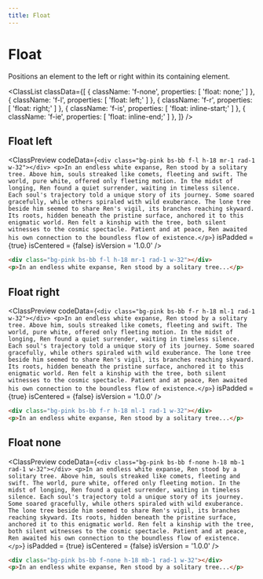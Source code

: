 ```yaml
---
title: Float
---
```



# Float

Positions an element to the left or right within its containing element.

<ClassList
  classData={[
    {
      className: 'f-none',
      properties: [
        'float: none;'
      ]
    },
    {
      className: 'f-l',
      properties: [
        'float: left;'
      ]
    },
    {
      className: 'f-r',
      properties: [
        'float: right;'
      ]
    },
    {
      className: 'f-is',
      properties: [
        'float: inline-start;'
      ]
    },
    {
      className: 'f-ie',
      properties: [
        'float: inline-end;'
      ]
    },
  ]}
/>

## Float left

<ClassPreview
  codeData={`
    <div class="bg-pink bs-bb f-l h-18 mr-1 rad-1 w-32"></div>
    <p>In an endless white expanse, Ren stood by a solitary tree. Above him, souls streaked like comets, fleeting and swift. The world, pure white, offered only fleeting motion. In the midst of longing, Ren found a quiet surrender, waiting in timeless silence. Each soul's trajectory told a unique story of its journey. Some soared gracefully, while others spiraled with wild exuberance. The lone tree beside him seemed to share Ren's vigil, its branches reaching skyward. Its roots, hidden beneath the pristine surface, anchored it to this enigmatic world. Ren felt a kinship with the tree, both silent witnesses to the cosmic spectacle. Patient and at peace, Ren awaited his own connection to the boundless flow of existence.</p>
  `}
  isPadded = {true}
  isCentered = {false}
  isVersion = '1.0.0'
/>

```html
<div class="bg-pink bs-bb f-l h-18 mr-1 rad-1 w-32"></div>
<p>In an endless white expanse, Ren stood by a solitary tree...</p>
```

## Float right

<ClassPreview
  codeData={`
    <div class="bg-pink bs-bb f-r h-18 ml-1 rad-1 w-32"></div>
    <p>In an endless white expanse, Ren stood by a solitary tree. Above him, souls streaked like comets, fleeting and swift. The world, pure white, offered only fleeting motion. In the midst of longing, Ren found a quiet surrender, waiting in timeless silence. Each soul's trajectory told a unique story of its journey. Some soared gracefully, while others spiraled with wild exuberance. The lone tree beside him seemed to share Ren's vigil, its branches reaching skyward. Its roots, hidden beneath the pristine surface, anchored it to this enigmatic world. Ren felt a kinship with the tree, both silent witnesses to the cosmic spectacle. Patient and at peace, Ren awaited his own connection to the boundless flow of existence.</p>
  `}
  isPadded = {true}
  isCentered = {false}
  isVersion = '1.0.0'
/>

```html
<div class="bg-pink bs-bb f-r h-18 ml-1 rad-1 w-32"></div>
<p>In an endless white expanse, Ren stood by a solitary tree...</p>
```

## Float none

<ClassPreview
  codeData={`
    <div class="bg-pink bs-bb f-none h-18 mb-1 rad-1 w-32"></div>
    <p>In an endless white expanse, Ren stood by a solitary tree. Above him, souls streaked like comets, fleeting and swift. The world, pure white, offered only fleeting motion. In the midst of longing, Ren found a quiet surrender, waiting in timeless silence. Each soul's trajectory told a unique story of its journey. Some soared gracefully, while others spiraled with wild exuberance. The lone tree beside him seemed to share Ren's vigil, its branches reaching skyward. Its roots, hidden beneath the pristine surface, anchored it to this enigmatic world. Ren felt a kinship with the tree, both silent witnesses to the cosmic spectacle. Patient and at peace, Ren awaited his own connection to the boundless flow of existence.</p>
  `}
  isPadded = {true}
  isCentered = {false}
  isVersion = '1.0.0'
/>

```html
<div class="bg-pink bs-bb f-none h-18 mb-1 rad-1 w-32"></div>
<p>In an endless white expanse, Ren stood by a solitary tree...</p>
```